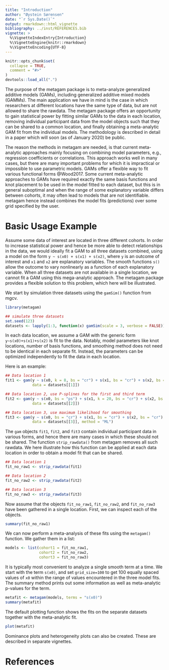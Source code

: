 ```yaml
---
title: "Introduction"
author: "Øystein Sørensen"
date: "`r Sys.Date()`"
output: rmarkdown::html_vignette
bibliography: ../inst/REFERENCES.bib
vignette: >
  %\VignetteIndexEntry{Introduction}
  %\VignetteEngine{knitr::rmarkdown}
  %\VignetteEncoding{UTF-8}
---
```


```r
knitr::opts_chunk$set(
  collapse = TRUE,
  comment = "#>"
)
devtools::load_all(".")
```


The purpose of the metagam package is to meta-analyze generalized additive models (GAMs), including generalized additive mixed models (GAMMs). The main application we have in mind is the case in which researchers at different locations have the same type of data, but are not allowed to share the rawdata. The metagam package offers an opportunity to gain statistical power by fitting similar GAMs to the data in each location, removing individual participant data from the model objects such that they can be shared to a common location, and finally obtaining a meta-analytic GAM fit from the individual models. The methodology is described in detail in a paper which will soon (as of January 2020) be public.

The reason the methods in metagam are needed, is that current meta-analytic approaches mainly focusing on combining model parameters, e.g., regression coefficients or correlations. This approach works well in many cases, but there are many important problems for which it is impractical or impossible to use parametric models. GAMs offer a flexible way to fit various functional forms @Wood2017. Some current meta-analytic approaches to GAMs have required exactly the same basis functions and knot placement to be used in the model fitted to each dataset, but this is in general suboptimal and when the range of some explanatory variable differs between cohorts, it may often lead to models that are not identifiable. metagam hence instead combines the model fits (predictions) over some grid specified by the user.

# Basic Usage Example

Assume some data of interest are located in three different cohorts. In order to increase statistical power and hence be more able to detect relationships in the data, we would ideally fit a GAM to all three datasets combined, using a model on the form `y ~ s(x0) + s(x1) + s(x2)`, where `y` is an outcome of interest and `x1` and `x2` are explanatory variables. The smooth functions `s()` allow the outcome to vary nonlinearly as a function of each explanatory variable. When all three datasets are not available in a single location, we cannot fit a GAM using this mega-analytic approach. The metagam package provides a flexible solution to this problem, which here will be illustrated.

We start by simulation three datasets using the `gamSim()` function from mgcv.

```r
library(metagam)
```

```r
## simulate three datasets
set.seed(123)
datasets <- lapply(1:3, function(x) gamSim(scale = 3, verbose = FALSE))
```

In each data location, we assume a GAM with the generic form `y~s(x0)+s(x1)+s(x2)` is fit to the data. Notably, model parameters like knot locations, number of basis functions, and smoothing method does not need to be identical in each separate fit. Instead, the parameters can be optimized independently to fit the data in each location.

Here is an example:

```r
## Data location 1
fit1 <- gam(y ~ s(x0, k = 8, bs = "cr") + s(x1, bs = "cr") + s(x2, bs = "cr"), 
            data = datasets[[1]])

## Data location 2, use P-splines for the first and third term
fit2 <- gam(y ~ s(x0, bs = "ps") + s(x1, k = 20, bs = "cr") + s(x2, bs = "bs"), 
            data = datasets[[2]])

## Data location 3, use maximum likelihood for smoothing
fit3 <- gam(y ~ s(x0, bs = "cr") + s(x1, bs = "cr") + s(x2, bs = "cr"), 
            data = datasets[[3]], method = "ML")
```

The `gam` objects `fit1`, `fit2`, and `fit3` contain individual participant data in various forms, and hence there are many cases in which these should not be shared. The function `strip_rawdata()` from metagam removes all such rawdata. We here illustrate how this function can be applied at each data location in order to obtain a model fit that can be shared.

```r
## Data location 1
fit_no_raw1 <- strip_rawdata(fit1)

## Data location 2
fit_no_raw2 <- strip_rawdata(fit2)

## Data location 3
fit_no_raw3 <- strip_rawdata(fit3)
```

Now assume that the objects `fit_no_raw1`, `fit_no_raw2`, and `fit_no_raw3` have been gathered in a single location. First, we can inspect each of the objects.

```r
summary(fit_no_raw1)
```


We can now perform a meta-analysis of these fits using the `metagam()` function. We gather them in a list:

```r
models <- list(cohort1 = fit_no_raw1, 
               cohort2 = fit_no_raw2, 
               cohort3 = fit_no_raw3)
```


It is typically most convenient to analyze a single smooth term at a time. We start with the term `s(x0)`, and set `grid_size=100` to get 100 equally spaced values of `x0` within the range of values encountered in the three model fits. The summary method prints out some information as well as meta-analytic p-values for the term.

```r
metafit <- metagam(models, terms = "s(x0)")
summary(metafit)
```

The default plotting function shows the fits on the separate datasets together with the meta-analytic fit.

```r
plot(metafit)
```

Dominance plots and heterogeneity plots can also be created. These are described in separate vignettes.

# References
